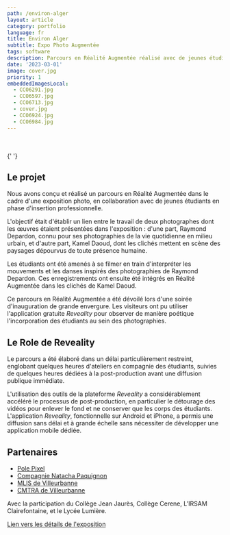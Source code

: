 ```yaml
---
path: /environ-alger
layout: article
category: portfolio
language: fr
title: Environ Alger
subtitle: Expo Photo Augmentée
tags: software
description: Parcours en Réalité Augmentée réalisé avec de jeunes étudiants en insertion professionnelle
date: '2023-03-01'
image: cover.jpg
priority: 1
embeddedImagesLocal:
  - CCO6291.jpg
  - CCO6597.jpg
  - CCO6713.jpg
  - cover.jpg
  - CCO6924.jpg
  - CCO6984.jpg
---
```


<ResponsiveIframe
  src="https://youtube.com/embed/JsDz2TZiLUw"
  width="1920"
  height="1080"
/>
<br />
<br />
<ImageGrid props={props.data.mdx.frontmatter.embeddedImagesLocal} />{' '}

## Le projet

Nous avons conçu et réalisé un parcours en Réalité Augmentée dans le cadre d'une exposition photo, en collaboration avec de jeunes étudiants en phase d'insertion professionnelle.

L'objectif était d'établir un lien entre le travail de deux photographes dont les œuvres étaient présentées dans l'exposition : d'une part, Raymond Depardon, connu pour ses photographies de la vie quotidienne en milieu urbain, et d'autre part, Kamel Daoud, dont les clichés mettent en scène des paysages dépourvus de toute présence humaine.

Les étudiants ont été amenés à se filmer en train d'interpréter les mouvements et les danses inspirés des photographies de Raymond Depardon. Ces enregistrements ont ensuite été intégrés en Réalité Augmentée dans les clichés de Kamel Daoud.

Ce parcours en Réalité Augmentée a été dévoilé lors d'une soirée d'inauguration de grande envergure. Les visiteurs ont pu utiliser l'application gratuite _Reveality_ pour observer de manière poétique l'incorporation des étudiants au sein des photographies.

## Le Role de Reveality

Le parcours a été élaboré dans un délai particulièrement restreint, englobant quelques heures d'ateliers en compagnie des étudiants, suivies de quelques heures dédiées à la post-production avant une diffusion publique immédiate.

L'utilisation des outils de la plateforme _Reveality_ a considérablement accéléré le processus de post-production, en particulier le détourage des vidéos pour enlever le fond et ne conserver que les corps des étudiants. L'application _Reveality_, fonctionnelle sur Android et iPhone, a permis une diffusion sans délai et à grande échelle sans nécessiter de développer une application mobile dédiée.

## Partenaires

- [Pole Pixel](https://polepixel.fr/)
- [Compagnie Natacha Paquignon](https://www.natachapaquignon.com/)
- [MLIS de Villeurbanne](https://mediatheques.villeurbanne.fr/)
- [CMTRA de Villeurbanne](https://cmtra.org/)

Avec la participation du Collège Jean Jaurès, Collège Cerene, L’IRSAM Clairefontaine, et le Lycée Lumière.

[Lien vers les détails de l'exposition](https://polepixel.fr/evenement/son-oeil-dans-ma-main-alger-1961-2019/)
